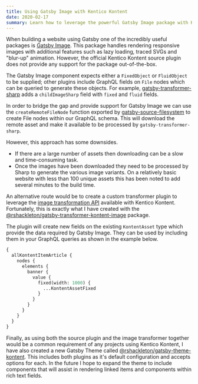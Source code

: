 ```yaml
---
title: Using Gatsby Image with Kentico Kontent
date: 2020-02-17
summary: Learn how to leverage the powerful Gatsby Image package with Kentico Kontent's media library.
---
```


When building a website using Gatsby one of the incredibly useful packages is [Gatsby Image](https://www.gatsbyjs.org/packages/gatsby-image/). This package handles rendering responsive images with additional features such as lazy loading, traced SVGs and "blur-up" animation. However, the official Kentico Kontent source plugin does not provide any support for the package out-of-the-box.

The Gatsby Image component expects either a `FixedObject` or `FluidObject` to be supplied; other plugins include GraphQL fields on `File` nodes which can be queried to generate these objects. For example, [gatsby-transformer-sharp](https://www.gatsbyjs.org/packages/gatsby-transformer-sharp/) adds a `childImageSharp` field with `fixed` and `fluid` fields.

In order to bridge the gap and provide support for Gatsby Image we can use the `createRemoteFileNode` function exported by [gatsby-source-filesystem](https://www.gatsbyjs.org/packages/gatsby-source-filesystem/) to create File nodes within our GraphQL schema. This will download the remote asset and make it available to be processed by `gatsby-transformer-sharp`.

However, this approach has some downsides.

- If there are a large number of assets then downloading can be a slow and time-consuming task.
- Once the images have been downloaded they need to be processed by Sharp to generate the various image variants. On a relatively basic website with less than 100 unique assets this has been noted to add several minutes to the build time.

An alternative route would be to create a custom transformer plugin to leverage the [image transformation API](https://docs.kontent.ai/reference/image-transformation) available with Kentico Kontent. Fortunately, this is exactly what I have created with the [@rshackleton/gatsby-transformer-kontent-image](https://www.gatsbyjs.org/packages/@rshackleton/gatsby-transformer-kontent-image/) package.

The plugin will create new fields on the existing `KontentAsset` type which provide the data required by Gatsby Image. They can be used by including them in your GraphQL queries as shown in the example below.

```graphql
{
  allKontentItemArticle {
    nodes {
      elements {
        banner {
          value {
            fixed(width: 1000) {
              ...KontentAssetFixed
            }
          }
        }
      }
    }
  }
}
```

Finally, as using both the source plugin and the image transformer together would be a common requirement of any projects using Kentico Kontent, I have also created a new Gatsby Theme called [@rshackleton/gatsby-theme-kontent](https://www.npmjs.com/package/@rshackleton/gatsby-theme-kontent). This includes both plugins as it's default configuration and accepts options for each. In the future I hope to expand the theme to include components that will assist in rendering linked items and components within rich text fields.

